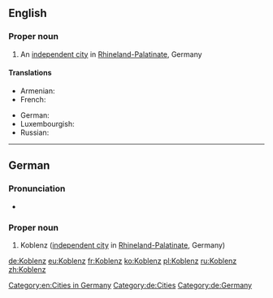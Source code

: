 ==English==
{{wikipedia}}

===Proper noun===
{{en-proper noun}}

# An [[independent city]] in [[Rhineland-Palatinate]], Germany

====Translations====
{{trans-top|city in Germany}}
* Armenian: {{t|hy|Կոբլենց|sc=Armn}}
* French: {{t+|fr|Coblence}}
{{trans-mid}}
* German: {{t+|de|Koblenz}}
* Luxembourgish: {{t|lb|Kowelenz}}
* Russian: {{t+|ru|Кобленц}}
{{trans-bottom}}

[[Category:en:Cities in Germany]]

----

==German==
{{wikipedia|lang=de}}

===Pronunciation===
* {{audio|De-Koblenz.ogg|Audio|lang=de}}

===Proper noun===
{{de-proper noun|n|?}}

# Koblenz ([[independent city]] in [[Rhineland-Palatinate]], Germany)

[[Category:de:Cities]]
[[Category:de:Germany]]

[[de:Koblenz]]
[[eu:Koblenz]]
[[fr:Koblenz]]
[[ko:Koblenz]]
[[pl:Koblenz]]
[[ru:Koblenz]]
[[zh:Koblenz]]